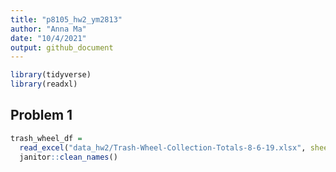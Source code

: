 ```yaml
---
title: "p8105_hw2_ym2813"
author: "Anna Ma"
date: "10/4/2021"
output: github_document
---
```


```r
library(tidyverse)
library(readxl)
```

## Problem 1

```r
trash_wheel_df = 
  read_excel("data_hw2/Trash-Wheel-Collection-Totals-8-6-19.xlsx", sheet = 1, col_names = TRUE, range = "A2:N408") %>% 
  janitor::clean_names()
```

